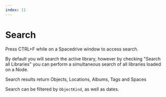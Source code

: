 ```yaml
---
index: 11
---
```


# Search

Press CTRL+F while on a Spacedrive window to access search.

By default you will search the active library, however by checking "Search all Libraries" you can perform a simultaneous search of all libraries loaded on a Node.

Search results return Objects, Locations, Albums, Tags and Spaces

Search can be filtered by `ObjectKind`, as well as dates.
